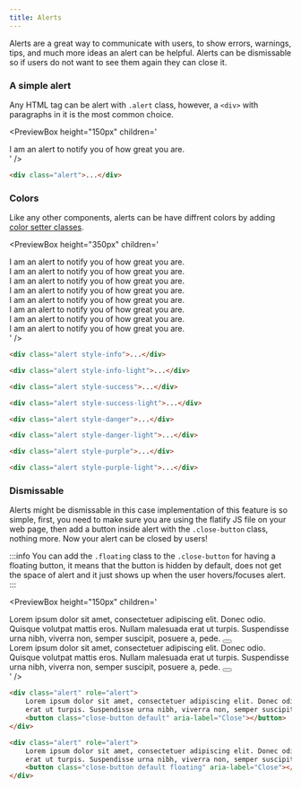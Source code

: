 ```yaml
---
title: Alerts
---
```



Alerts are a great way to communicate with users, to show errors, warnings, tips, and much more ideas
an alert can be helpful. Alerts can be dismissable so if users do not want to see them again they can close it.

### A simple alert

Any HTML tag can be alert with `.alert` class,
however, a `<div>` with paragraphs in it is the most common choice.

<PreviewBox
	height="150px"
	children='
<!DOCTYPE html>
<html lang="en">
	<head>
		<meta charset="UTF-8" />
		<meta http-equiv="X-UA-Compatible" content="IE=edge" />
		<meta name="viewport" content="width=device-width, initial-scale=1.0" />
		<link rel="stylesheet" href="https://raw.githack.com/amir2mi/FlatifyCSS/master/dist/css/flatify-min.css" />
		<title>Buttons</title>
    </head>
    <body>
        <div class="flex-center" style="flex-wrap: wrap">
    		<div class="alert">
                I am an alert to notify you of how great you are.
            </div>
    	</div>
    </body>

</html>
'
/>

```html title="index.html"
<div class="alert">...</div>
```

### Colors

Like any other components, alerts can be have diffrent colors
by adding [color setter classes](/docs/helpers/color-setters).

<PreviewBox
	height="350px"
	children='
<!DOCTYPE html>
<html lang="en">
	<head>
		<meta charset="UTF-8" />
		<meta http-equiv="X-UA-Compatible" content="IE=edge" />
		<meta name="viewport" content="width=device-width, initial-scale=1.0" />
		<link rel="stylesheet" href="https://raw.githack.com/amir2mi/FlatifyCSS/master/dist/css/flatify-min.css" />
		<title>Buttons</title>
    </head>
    <body>
        <div class="flex-center" style="flex-wrap: wrap">
    		<div class="alert style-info">
                I am an alert to notify you of how great you are.
            </div>
            <div class="alert style-info-light">
                I am an alert to notify you of how great you are.
            </div>
            <div class="alert style-success">
                I am an alert to notify you of how great you are.
            </div>
             <div class="alert style-success-light">
                I am an alert to notify you of how great you are.
            </div>
            <div class="alert style-danger">
                I am an alert to notify you of how great you are.
            </div>
            <div class="alert style-danger-light">
                I am an alert to notify you of how great you are.
            </div>
            <div class="alert style-purple">
                I am an alert to notify you of how great you are.
            </div>
             <div class="alert style-purple-light">
                I am an alert to notify you of how great you are.
            </div>
    	</div>
    </body>

</html>
'
/>

```html title="index.html"
<div class="alert style-info">...</div>

<div class="alert style-info-light">...</div>

<div class="alert style-success">...</div>

<div class="alert style-success-light">...</div>

<div class="alert style-danger">...</div>

<div class="alert style-danger-light">...</div>

<div class="alert style-purple">...</div>

<div class="alert style-purple-light">...</div>
```

### Dismissable

Alerts might be dismissable in this case implementation of this feature is so simple,
first, you need to make sure you are using the flatify JS file on your web page,
then add a button inside
alert with the `.close-button` class, nothing more. Now your alert can be closed by users!

:::info
You can add the `.floating` class to the `.close-button` for having a floating button,
it means that the button is hidden by default, does not get the space of alert
and it just shows up when the user hovers/focuses alert.
:::

<PreviewBox
	height="150px"
	children='
<!DOCTYPE html>
<html lang="en">
	<head>
		<meta charset="UTF-8" />
		<meta http-equiv="X-UA-Compatible" content="IE=edge" />
		<meta name="viewport" content="width=device-width, initial-scale=1.0" />
		<link rel="stylesheet" href="https://raw.githack.com/amir2mi/FlatifyCSS/master/dist/css/flatify-min.css" />
		<title>Buttons</title>
    </head>
    <body>
       <div class="alert" role="alert">
			Lorem ipsum dolor sit amet, consectetuer adipiscing elit. Donec odio. Quisque volutpat mattis eros. Nullam
			malesuada erat ut turpis. Suspendisse urna nibh, viverra non, semper suscipit, posuere a, pede.
			<button class="close-button default" aria-label="Close"></button>
        </div>
        <div class="alert" role="alert">
			Lorem ipsum dolor sit amet, consectetuer adipiscing elit. Donec odio. Quisque volutpat mattis eros. Nullam
			malesuada erat ut turpis. Suspendisse urna nibh, viverra non, semper suscipit, posuere a, pede.
			<button class="close-button default floating" aria-label="Close"></button>
        </div>
    </body>

</html>
'
/>

```html {4,10} title="index.html"
<div class="alert" role="alert">
	Lorem ipsum dolor sit amet, consectetuer adipiscing elit. Donec odio. Quisque volutpat mattis eros. Nullam malesuada
	erat ut turpis. Suspendisse urna nibh, viverra non, semper suscipit, posuere a, pede.
	<button class="close-button default" aria-label="Close"></button>
</div>

<div class="alert" role="alert">
	Lorem ipsum dolor sit amet, consectetuer adipiscing elit. Donec odio. Quisque volutpat mattis eros. Nullam malesuada
	erat ut turpis. Suspendisse urna nibh, viverra non, semper suscipit, posuere a, pede.
	<button class="close-button default floating" aria-label="Close"></button>
</div>
```
